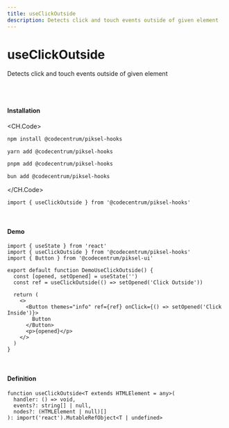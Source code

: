 ```yaml
---
title: useClickOutside
description: Detects click and touch events outside of given element
---
```


# useClickOutside

Detects click and touch events outside of given element

<br />
<br />

#### Installation

<CH.Code>
```bash npm
npm install @codecentrum/piksel-hooks
```

```bash yarn
yarn add @codecentrum/piksel-hooks
```

```bash pnpm
pnpm add @codecentrum/piksel-hooks
```

```bash bun
bun add @codecentrum/piksel-hooks
```

</CH.Code>

```tsx page.tsx
import { useClickOutside } from '@codecentrum/piksel-hooks'
```

<br />

#### Demo

<DemoUseClickOutside />

```tsx page.tsx
import { useState } from 'react'
import { useClickOutside } from '@codecentrum/piksel-hooks'
import { Button } from '@codecentrum/piksel-ui'

export default function DemoUseClickOutside() {
  const [opened, setOpened] = useState('')
  const ref = useClickOutside(() => setOpened('Click Outside'))

  return (
    <>
      <Button themes="info" ref={ref} onClick={() => setOpened('Click Inside')}>
        Button
      </Button>
      <p>{opened}</p>
    </>
  )
}
```

<br />

#### Definition

```tsx
function useClickOutside<T extends HTMLElement = any>(
  handler: () => void,
  events?: string[] | null,
  nodes?: (HTMLElement | null)[]
): import('react').MutableRefObject<T | undefined>
```
